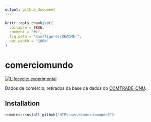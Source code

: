 ```yaml
---
output: github_document
---
```


<!-- README.md is generated from README.Rmd. Please edit that file -->

```r
knitr::opts_chunk$set(
  collapse = TRUE,
  comment = "#>",
  fig.path = "man/figures/README-",
  out.width = "100%"
)
```

# comerciomundo

<!-- badges: start -->
[![Lifecycle: experimental](https://img.shields.io/badge/lifecycle-experimental-orange.svg)](https://www.tidyverse.org/lifecycle/#experimental)
<!-- badges: end -->

Dados de comércio, retirados da base de dados do [COMTRADE-ONU](https://comtrade.un.org/).

## Installation

``` r
remotes::install_github("NIEscaec/comerciomundo2")
```
